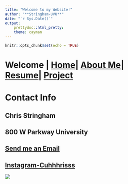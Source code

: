 ```yaml
---
title: "Welcome to my Website!"
author: "**Stringham-UVU**"
date: "`r Sys.Date()`"
output:
    prettydoc::html_pretty:
    theme: cayman
---
```


```r
knitr::opts_chunk$set(echo = TRUE)
```

# Welcome | [Home](ContactInfo.html)| [About Me](AboutMe.html)| [Resume](Resume.html)| [Project](Project.html)

# Contact Info
## Chris Stringham
## 800 W Parkway University
## [Send me an Email](mailto:cstringham@rocketmail.com)
## [Instagram-Cuhhhrisss](https://www.instagram.com/cuhhhrisss)
![](Images/ChrisMaggie.jpg)



